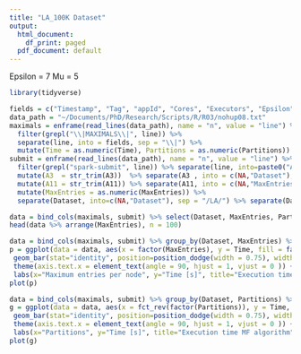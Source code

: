 ```yaml
---
title: "LA_100K Dataset"
output:
  html_document:
    df_print: paged
  pdf_document: default
---
```

Epsilon = 7
Mu = 5

```r
library(tidyverse)
```

```r
fields = c("Timestamp", "Tag", "appId", "Cores", "Executors", "Epsilon", "Mu", "Partitions1", "Partitions", "Time", "Load")
data_path = "~/Documents/PhD/Research/Scripts/R/R03/nohup08.txt"
maximals = enframe(read_lines(data_path), name = "n", value = "line") %>% select(line) %>% 
  filter(grepl("\\|MAXIMALS\\|", line)) %>%
  separate(line, into = fields, sep = "\\|") %>%
  mutate(Time = as.numeric(Time), Partitions = as.numeric(Partitions)) 
submit = enframe(read_lines(data_path), name = "n", value = "line") %>% select(line) %>% 
  filter(grepl("spark-submit", line)) %>% separate(line, into=paste0("A", 1:14), sep = "--") %>%
  mutate(A3  = str_trim(A3))  %>% separate(A3 , into = c(NA,"Dataset"), sep = " ") %>% 
  mutate(A11 = str_trim(A11)) %>% separate(A11, into = c(NA,"MaxEntries"), sep = " ") %>% 
  mutate(MaxEntries = as.numeric(MaxEntries)) %>%
  separate(Dataset, into=c(NA,"Dataset"), sep = "/LA/") %>% separate(Dataset, into=c("Dataset", NA), sep = "\\.")

data = bind_cols(maximals, submit) %>% select(Dataset, MaxEntries, Partitions, Time)
head(data %>% arrange(MaxEntries), n = 100)

data = bind_cols(maximals, submit) %>% group_by(Dataset, MaxEntries) %>% summarise(Time = mean(Time))
p = ggplot(data = data, aes(x = factor(MaxEntries), y = Time, fill = factor(Dataset))) +
 geom_bar(stat="identity", position=position_dodge(width = 0.75), width = 0.7) + 
 theme(axis.text.x = element_text(angle = 90, hjust = 1, vjust = 0 )) +
 labs(x="Maximum entries per node", y="Time [s]", title="Execution time MF algorithm", fill="Dataset") 
plot(p)

data = bind_cols(maximals, submit) %>% group_by(Dataset, Partitions) %>% summarise(Time = mean(Time))
g = ggplot(data = data, aes(x = fct_rev(factor(Partitions)), y = Time, fill = Dataset)) +
 geom_bar(stat="identity", position=position_dodge(width = 0.75), width = 0.7) + 
 theme(axis.text.x = element_text(angle = 90, hjust = 1, vjust = 0 )) +
 labs(x="Partitions", y="Time [s]", title="Execution time MF algorithm", fill="Dataset") 
plot(g)
```

